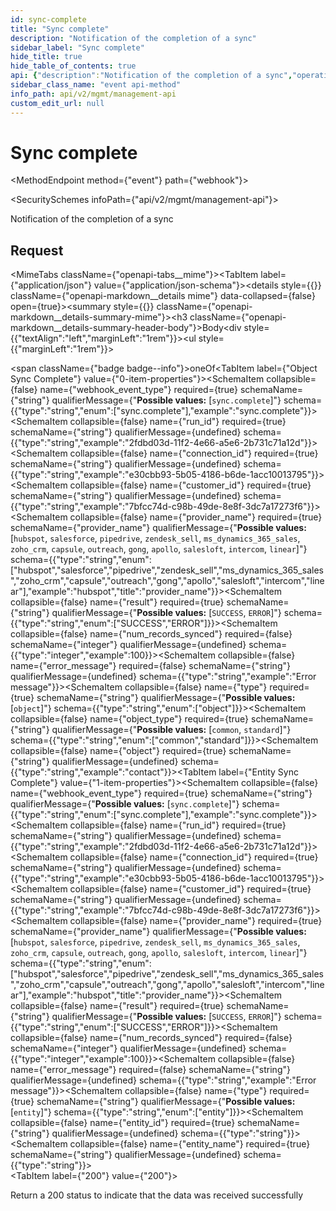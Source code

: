 ```yaml
---
id: sync-complete
title: "Sync complete"
description: "Notification of the completion of a sync"
sidebar_label: "Sync complete"
hide_title: true
hide_table_of_contents: true
api: {"description":"Notification of the completion of a sync","operationId":"syncComplete","x-event-type":"sync.complete","tags":["Webhook Events"],"requestBody":{"content":{"application/json":{"example":{"webhook_event_type":"sync.complete","run_id":"2fdbd03d-11f2-4e66-a5e6-2b731c71a12d","connection_id":"e30cbb93-5b05-4186-b6de-1acc10013795","customer_id":"7bfcc74d-c98b-49de-8e8f-3dc7a17273f6","provider_name":"salesforce","type":"object","object_type":"standard","object":"contact","result":"ERROR","error_message":"Error message"},"schema":{"oneOf":[{"type":"object","title":"Object Sync Complete","properties":{"webhook_event_type":{"type":"string","enum":["sync.complete"],"example":"sync.complete"},"run_id":{"type":"string","example":"2fdbd03d-11f2-4e66-a5e6-2b731c71a12d"},"connection_id":{"type":"string","example":"e30cbb93-5b05-4186-b6de-1acc10013795"},"customer_id":{"type":"string","example":"7bfcc74d-c98b-49de-8e8f-3dc7a17273f6"},"provider_name":{"type":"string","enum":["hubspot","salesforce","pipedrive","zendesk_sell","ms_dynamics_365_sales","zoho_crm","capsule","outreach","gong","apollo","salesloft","intercom","linear"],"example":"hubspot","title":"provider_name"},"result":{"type":"string","enum":["SUCCESS","ERROR"]},"num_records_synced":{"type":"integer","example":100},"error_message":{"type":"string","example":"Error message"},"type":{"type":"string","enum":["object"]},"object_type":{"type":"string","enum":["common","standard"]},"object":{"type":"string","example":"contact"}},"required":["webhook_event_type","run_id","connection_id","customer_id","provider_name","result","type","object_type","object"]},{"type":"object","title":"Entity Sync Complete","properties":{"webhook_event_type":{"type":"string","enum":["sync.complete"],"example":"sync.complete"},"run_id":{"type":"string","example":"2fdbd03d-11f2-4e66-a5e6-2b731c71a12d"},"connection_id":{"type":"string","example":"e30cbb93-5b05-4186-b6de-1acc10013795"},"customer_id":{"type":"string","example":"7bfcc74d-c98b-49de-8e8f-3dc7a17273f6"},"provider_name":{"type":"string","enum":["hubspot","salesforce","pipedrive","zendesk_sell","ms_dynamics_365_sales","zoho_crm","capsule","outreach","gong","apollo","salesloft","intercom","linear"],"example":"hubspot","title":"provider_name"},"result":{"type":"string","enum":["SUCCESS","ERROR"]},"num_records_synced":{"type":"integer","example":100},"error_message":{"type":"string","example":"Error message"},"type":{"type":"string","enum":["entity"]},"entity_id":{"type":"string"},"entity_name":{"type":"string"}},"required":["webhook_event_type","run_id","connection_id","customer_id","provider_name","result","type","entity_id","entity_name"]}]}}}},"responses":{"200":{"description":"Return a 200 status to indicate that the data was received successfully"}},"extensions":[{"key":"x-event-type","value":"sync.complete"}],"method":"event","path":"webhook","servers":[{"url":"https://api.supaglue.io/mgmt/v2","description":"Supaglue API"}],"securitySchemes":{"x-api-key":{"type":"apiKey","name":"x-api-key","in":"header","description":"API key to allow developers to access the API"}},"jsonRequestBodyExample":{"webhook_event_type":"sync.complete","run_id":"2fdbd03d-11f2-4e66-a5e6-2b731c71a12d","connection_id":"e30cbb93-5b05-4186-b6de-1acc10013795","customer_id":"7bfcc74d-c98b-49de-8e8f-3dc7a17273f6","provider_name":"hubspot","result":"SUCCESS","num_records_synced":100,"error_message":"Error message","type":"object","object_type":"common","object":"contact"},"info":{"version":"0.13.13","title":"Management API","contact":{"name":"Supaglue","email":"docs@supaglue.com","url":"https://supaglue.com"},"description":"#### Introduction\n\nWelcome to the Management API documentation. You can use this API to manage customer integrations and connections.\n\n[![Run in Postman](https://run.pstmn.io/button.svg)](https://www.postman.com/supaglue/workspace/supaglue-public/overview)\n\n#### Base API URL\n\n```\nhttps://api.supaglue.io/mgmt/v2\n```\n"}}
sidebar_class_name: "event api-method"
info_path: api/v2/mgmt/management-api
custom_edit_url: null
---
```



<h1 className={"openapi__heading"}>Sync complete</h1>

<MethodEndpoint method={"event"} path={"webhook"}></MethodEndpoint>

<SecuritySchemes infoPath={"api/v2/mgmt/management-api"}></SecuritySchemes>



Notification of the completion of a sync

## Request

<MimeTabs className={"openapi-tabs__mime"}><TabItem label={"application/json"} value={"application/json-schema"}><details style={{}} className={"openapi-markdown__details mime"} data-collapsed={false} open={true}><summary style={{}} className={"openapi-markdown__details-summary-mime"}><h3 className={"openapi-markdown__details-summary-header-body"}>Body</h3></summary><div style={{"textAlign":"left","marginLeft":"1rem"}}></div><ul style={{"marginLeft":"1rem"}}><div><span className={"badge badge--info"}>oneOf</span><SchemaTabs><TabItem label={"Object Sync Complete"} value={"0-item-properties"}><SchemaItem collapsible={false} name={"webhook_event_type"} required={true} schemaName={"string"} qualifierMessage={"**Possible values:** [`sync.complete`]"} schema={{"type":"string","enum":["sync.complete"],"example":"sync.complete"}}></SchemaItem><SchemaItem collapsible={false} name={"run_id"} required={true} schemaName={"string"} qualifierMessage={undefined} schema={{"type":"string","example":"2fdbd03d-11f2-4e66-a5e6-2b731c71a12d"}}></SchemaItem><SchemaItem collapsible={false} name={"connection_id"} required={true} schemaName={"string"} qualifierMessage={undefined} schema={{"type":"string","example":"e30cbb93-5b05-4186-b6de-1acc10013795"}}></SchemaItem><SchemaItem collapsible={false} name={"customer_id"} required={true} schemaName={"string"} qualifierMessage={undefined} schema={{"type":"string","example":"7bfcc74d-c98b-49de-8e8f-3dc7a17273f6"}}></SchemaItem><SchemaItem collapsible={false} name={"provider_name"} required={true} schemaName={"provider_name"} qualifierMessage={"**Possible values:** [`hubspot`, `salesforce`, `pipedrive`, `zendesk_sell`, `ms_dynamics_365_sales`, `zoho_crm`, `capsule`, `outreach`, `gong`, `apollo`, `salesloft`, `intercom`, `linear`]"} schema={{"type":"string","enum":["hubspot","salesforce","pipedrive","zendesk_sell","ms_dynamics_365_sales","zoho_crm","capsule","outreach","gong","apollo","salesloft","intercom","linear"],"example":"hubspot","title":"provider_name"}}></SchemaItem><SchemaItem collapsible={false} name={"result"} required={true} schemaName={"string"} qualifierMessage={"**Possible values:** [`SUCCESS`, `ERROR`]"} schema={{"type":"string","enum":["SUCCESS","ERROR"]}}></SchemaItem><SchemaItem collapsible={false} name={"num_records_synced"} required={false} schemaName={"integer"} qualifierMessage={undefined} schema={{"type":"integer","example":100}}></SchemaItem><SchemaItem collapsible={false} name={"error_message"} required={false} schemaName={"string"} qualifierMessage={undefined} schema={{"type":"string","example":"Error message"}}></SchemaItem><SchemaItem collapsible={false} name={"type"} required={true} schemaName={"string"} qualifierMessage={"**Possible values:** [`object`]"} schema={{"type":"string","enum":["object"]}}></SchemaItem><SchemaItem collapsible={false} name={"object_type"} required={true} schemaName={"string"} qualifierMessage={"**Possible values:** [`common`, `standard`]"} schema={{"type":"string","enum":["common","standard"]}}></SchemaItem><SchemaItem collapsible={false} name={"object"} required={true} schemaName={"string"} qualifierMessage={undefined} schema={{"type":"string","example":"contact"}}></SchemaItem></TabItem><TabItem label={"Entity Sync Complete"} value={"1-item-properties"}><SchemaItem collapsible={false} name={"webhook_event_type"} required={true} schemaName={"string"} qualifierMessage={"**Possible values:** [`sync.complete`]"} schema={{"type":"string","enum":["sync.complete"],"example":"sync.complete"}}></SchemaItem><SchemaItem collapsible={false} name={"run_id"} required={true} schemaName={"string"} qualifierMessage={undefined} schema={{"type":"string","example":"2fdbd03d-11f2-4e66-a5e6-2b731c71a12d"}}></SchemaItem><SchemaItem collapsible={false} name={"connection_id"} required={true} schemaName={"string"} qualifierMessage={undefined} schema={{"type":"string","example":"e30cbb93-5b05-4186-b6de-1acc10013795"}}></SchemaItem><SchemaItem collapsible={false} name={"customer_id"} required={true} schemaName={"string"} qualifierMessage={undefined} schema={{"type":"string","example":"7bfcc74d-c98b-49de-8e8f-3dc7a17273f6"}}></SchemaItem><SchemaItem collapsible={false} name={"provider_name"} required={true} schemaName={"provider_name"} qualifierMessage={"**Possible values:** [`hubspot`, `salesforce`, `pipedrive`, `zendesk_sell`, `ms_dynamics_365_sales`, `zoho_crm`, `capsule`, `outreach`, `gong`, `apollo`, `salesloft`, `intercom`, `linear`]"} schema={{"type":"string","enum":["hubspot","salesforce","pipedrive","zendesk_sell","ms_dynamics_365_sales","zoho_crm","capsule","outreach","gong","apollo","salesloft","intercom","linear"],"example":"hubspot","title":"provider_name"}}></SchemaItem><SchemaItem collapsible={false} name={"result"} required={true} schemaName={"string"} qualifierMessage={"**Possible values:** [`SUCCESS`, `ERROR`]"} schema={{"type":"string","enum":["SUCCESS","ERROR"]}}></SchemaItem><SchemaItem collapsible={false} name={"num_records_synced"} required={false} schemaName={"integer"} qualifierMessage={undefined} schema={{"type":"integer","example":100}}></SchemaItem><SchemaItem collapsible={false} name={"error_message"} required={false} schemaName={"string"} qualifierMessage={undefined} schema={{"type":"string","example":"Error message"}}></SchemaItem><SchemaItem collapsible={false} name={"type"} required={true} schemaName={"string"} qualifierMessage={"**Possible values:** [`entity`]"} schema={{"type":"string","enum":["entity"]}}></SchemaItem><SchemaItem collapsible={false} name={"entity_id"} required={true} schemaName={"string"} qualifierMessage={undefined} schema={{"type":"string"}}></SchemaItem><SchemaItem collapsible={false} name={"entity_name"} required={true} schemaName={"string"} qualifierMessage={undefined} schema={{"type":"string"}}></SchemaItem></TabItem></SchemaTabs></div></ul></details></TabItem></MimeTabs><div><div><ApiTabs><TabItem label={"200"} value={"200"}><div>

Return a 200 status to indicate that the data was received successfully

</div><div></div></TabItem></ApiTabs></div></div>
      